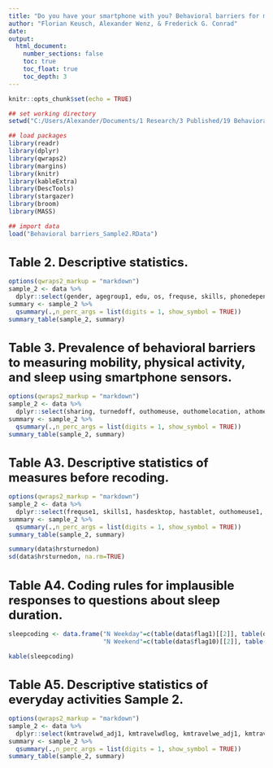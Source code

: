 ---
title: "Do you have your smartphone with you? Behavioral barriers for measuring everyday activities with smartphone sensors"
author: "Florian Keusch, Alexander Wenz, & Frederick G. Conrad"
date: 
output:
  html_document:
    number_sections: false
    toc: true
    toc_float: true
    toc_depth: 3
---

<style type="text/css">
h1.title {
  font-size: 28px;
}
h1 { /* Header 1 */
  font-size: 24px;
}
h2 { /* Header 2 */
  font-size: 20px;
}
h3 { /* Header 3 */
  font-size: 16px;
}
</style>

```{r setup, include=FALSE}
knitr::opts_chunk$set(echo = TRUE)
```

```{r, message=FALSE, warning=FALSE}
## set working directory
setwd("C:/Users/Alexander/Documents/1 Research/3 Published/19 Behavioral barriers/Data/v2")

## load packages
library(readr)
library(dplyr)
library(qwraps2)
library(margins)
library(knitr)
library(kableExtra)
library(DescTools)
library(stargazer)
library(broom)
library(MASS)

## import data
load("Behavioral barriers_Sample2.RData")
```

# Table 2. Descriptive statistics.
```{r, results='asis'}
options(qwraps2_markup = "markdown")
sample_2 <- data %>%
  dplyr::select(gender, agegroup1, edu, os, frequse, skills, phonedependent)
summary <- sample_2 %>%
  qsummary(.,n_perc_args = list(digits = 1, show_symbol = TRUE)) 
summary_table(sample_2, summary)
```

# Table 3. Prevalence of behavioral barriers to measuring mobility, physical activity, and sleep using smartphone sensors.
```{r, results='asis'}
options(qwraps2_markup = "markdown")
sample_2 <- data %>%
  dplyr::select(sharing, turnedoff, outhomeuse, outhomelocation, athomelocation, nightstatusandlocation)
summary <- sample_2 %>%
  qsummary(.,n_perc_args = list(digits = 1, show_symbol = TRUE)) 
summary_table(sample_2, summary)
```

# Table A3. Descriptive statistics of measures before recoding.
```{r, results='asis'}
options(qwraps2_markup = "markdown")
sample_2 <- data %>%
  dplyr::select(frequse1, skills1, hasdesktop, hastablet, outhomeuse1, outhomelocation1, nightstatus1, nightlocation1, athomelocation1)
summary <- sample_2 %>%
  qsummary(.,n_perc_args = list(digits = 1, show_symbol = TRUE)) 
summary_table(sample_2, summary)
```

```{r}
summary(data$hrsturnedon)
sd(data$hrsturnedon, na.rm=TRUE)
```

# Table A4. Coding rules for implausible responses to questions about sleep duration.
```{r, results='asis'}
sleepcoding <- data.frame("N Weekday"=c(table(data$flag1)[[2]], table(data$flag2)[[2]], table(data$flag3)[[2]], table(data$flag4)[[2]]),
                          "N Weekend"=c(table(data$flag10)[[2]], table(data$flag20)[[2]], table(data$flag30)[[2]], table(data$flag40)[[2]]))

kable(sleepcoding)
```

# Table A5. Descriptive statistics of everyday activities Sample 2.
```{r, results='asis'}
options(qwraps2_markup = "markdown")
sample_2 <- data %>%
  dplyr::select(kmtravelwd_adj1, kmtravelwdlog, kmtravelwe_adj1, kmtravelwelog, vpa, vpa1, vpaordinal, mpa, mpa1, mpaordinal, hrssitwd_adj1, hrssitwe_adj1, sleephrswd_adj1, sleephrswe_adj1)
summary <- sample_2 %>%
  qsummary(.,n_perc_args = list(digits = 1, show_symbol = TRUE)) 
summary_table(sample_2, summary)
```
